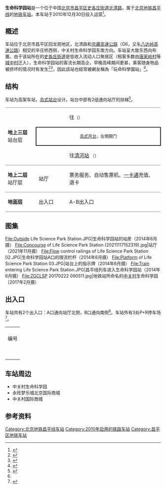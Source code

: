 {{noteTA 
|G1 =Railway}}
{{Infobox station
|name = 生命科学园
|eng_name = Shengming Kexueyuan<ref>原英文名為Life Science Park</ref>
|linecolour = {{北京地铁颜色|昌}}
|image = Platform of Life Science Park Station (20190912131132).jpg
|caption = 生命科学园站站台
|other_name = 
|country = {{PRC}}
|borough = [[北京市|北京市]][[昌平区|昌平区]][[史各庄街道|史各庄街道]]
|address = [[北清路|北清路]]与永旺西街交叉口东侧
|coordinates = {{coord|40|9|48.36|N|116|29|41.58|E|type:railwaystation|display=inline,title}}
|elevation = 
|operator = [[北京市地铁运营有限公司|北京市地铁运营有限公司]]
|lines = {{北京地铁线路名|昌|SL}}
|distance = 
|platform = 1座[[岛式站台|岛式站台]]
|tracks = 2条
|bus_routes = 
|bus_stands = 
|connections = 公交站：地铁生命科学园站
|structure = 高架车站
|hall = 整体式站厅
|depth = 
|levels = 
|interchange = 
|exits = 2个
|elevator = 
|escalator = 
|architect = 
|architectural_style = 
|colour = 黄色、灰色
|type = 
|status = 运营中
|code = 
|zone = 
|classification = 
|website = 
|built = 
|opened = 2010年12月30日
|pass_year = 
|passengers = 
|pass_system = 
|pass_rank = 
|mpassengers = 
|trains = 
|station_hours = 
|hours = 
|first = {{北京地铁线路名|昌|S}}
:往{{北京地铁起讫站|昌平|L}}：05:55
:往{{北京地铁起讫站|昌平|R}}：05:40
|last = {{北京地铁线路名|昌|S}}
:往{{北京地铁起讫站|昌平|L}}：23:40
:往{{北京地铁起讫站|昌平|R}}：23:23
|adjacent = {{adjacent stations|system=北京地铁|line=昌|left=朱辛庄|right=西二旗|note-left=2.367km|note-mid=距离[[昌平西山口站|昌平西山口]]26.307km|note-right=5.440km}}
|other_services = 
|route_map = {{Routemap|inline=yes|map=
uSTRf\uSTRg~~ ~~{{rmr|Licon=U|{{stl|北京地铁|朱辛庄}}}}
uSTR+BSl\uSTR+BSr
uSTR+BSl\uSTR+BSr
uSTRf\uSTRg~~ ~~{{rmr|Licon=D|{{stl|北京地铁|西二旗}}}}
}}
}}
'''生命科学园站'''是一个位于中国[[北京市|北京市]][[昌平区|昌平区]][[史各庄街道|史各庄街道]][[北清路|北清路]]，属于[[北京地铁|北京地铁]][[北京地铁昌平线|昌平线]]的[[地铁车站|地铁车站]]。本车站于2010年12月30日投入运营<ref>{{cite web|url=http://zhengwu.beijing.gov.cn/bmfu/bmts/t1147349.htm|title=五条地铁新线最小发车间隔五分钟|author=刘冕 刘欢|work=北京日报|date=2010-12-31|accessdate=2011-01-08}}{{dead link|date=2018年1月 |bot=InternetArchiveBot |fix-attempted=yes }}</ref>。

== 概述 ==
车站位于北京市昌平区回龙观地区，北清路和[[京藏高速公路|京藏高速公路]]（G6，又名[[八达岭高速公路|八达岭高速公路]]）相交的辛庄桥西侧，中关村生命科学园东南方向。车站呈大致东西向布置。由于该站所在的[[史各庄街道|史各庄街道]]是低收入流动人口聚居区（租客多数由[[唐家岭村|唐家岭村]]等[[城中村|城中村]]迁入），生命科学园站的客流长期高企，早晚高峰期间更甚，乘客随身物品被挤坏的情况时有发生<ref>{{cite news|url=http://news.sina.com.cn/c/2011-12-01/025023553828.shtml|title=生命科学园站小贩黑车谁来管？|publisher=[[北京日报|北京日报]]|date=2011-12-01|accessdate=2016-06-08|archive-date=2016-08-06|archive-url=https://web.archive.org/web/20160806121322/http://news.sina.com.cn/c/2011-12-01/025023553828.shtml|dead-url=no}}</ref><ref>{{cite news|author=赵莹莹|url=http://www.chinanews.com/house/2013/06-17/4936098.shtml|title=租房季：老租客逃离史各庄|publisher=[[北京晚报|北京晚报]]|date=2013-06-17|accessdate=2016-06-08|archive-date=2016-08-05|archive-url=https://web.archive.org/web/20160805120022/http://www.chinanews.com/house/2013/06-17/4936098.shtml|dead-url=no}}</ref>，因此該站也經常被網友稱為「玩命科學園站」<ref>{{cite web|url=http://www.ditiezu.com/thread-189278-1-1.html|title=[昌平线] 今早的“生命科学园站”真的变成了“玩命科学园站”|website=地铁族|accessdate=2020-01-06|archive-date=2021-01-08|archive-url=https://web.archive.org/web/20210108000236/http://www.ditiezu.com/thread-189278-1-1.html|dead-url=no}}</ref>。

== 结构 ==
车站为高架车站，[[岛式站台|岛式站台]]设计。站台中部有2组通向站厅的扶梯<ref name="zhandian">{{cite web|url=http://www.bjsubway.com/station/xltcx/linecp/2013-08-26/252.html|title=站点及周边信息：昌平线生命科学园站|publisher=北京地铁|date=2013-08-26|accessdate=2016-01-13|archive-date=2021-01-23|archive-url=https://web.archive.org/web/20210123233255/https://bjsubway.com/station/xltcx/linecp/2013-08-26/252.html|dead-url=no}}</ref>。
{|cellspacing=0 cellpadding=3
|style="border-bottom:solid 1px gray;border-top:solid 1px gray;" rowspan=3 width=100|'''地上三层'''<br/>站台层
|style="border-top:solid 1px gray;" width=100|{{arrow|L}}
|style="border-top:solid 1px gray;" width=350|{{北京地铁线路名|昌|c}}往{{站|昌平西山口}}<small>（{{站|朱辛庄}}）</small>
|-
|style="border-right:solid 2px black;border-left:solid 2px black;border-top:solid 2px black;border-bottom:solid 2px black;" colspan=2|<center><small>[[岛式月台|岛式月台]]，左側開门</small></center>
|-
|style="border-bottom:solid 1px gray;"|{{arrow|R}}
|style="border-bottom:solid 1px gray;"|{{北京地铁线路名|昌|c}} 往[[清河站#地铁站|清河站]] <small>（{{站|西二旗}}）</small>
|-
|style="border-bottom:solid 1px gray;"|'''地上二层'''<br/>站厅层
|style="border-bottom:solid 1px gray;"|站厅
|style="border-bottom:solid 1px gray;"|票务服务、自动售票机、[[北京市政交通一卡通|一卡通]]充值、退卡
|-
|style="border-bottom:solid 1px gray;"|'''地面层'''
|style="border-bottom:solid 1px gray;"|出入口
|style="border-bottom:solid 1px gray;"|A-B出入口
|}

==图集==
<gallery>
File:Outside Life Science Park Station.JPG|生命科学园站的站房（2014年6月摄）
File:Concourse of Life Science Park Station (20211117152319).jpg|站厅（2021年11月摄）
File:Flow control railings of Life Science Park Station 02.JPG|生命科学园站A口的限流栏杆（2014年6月摄）
File:Platform of Life Science Park Station 03.JPG|站台上的指示牌（2014年6月摄）
File:Train entering Life Science Park Station.JPG|昌平线列车进入生命科学园站（2014年6月摄）
File:ZGCLSP 20170222 090511.jpg|地铁站所命名的[[中关村|中关村]]生命科学园（2017年2月摄）
</gallery>

== 出入口 ==

车站共有2个出入口：A口通向站厅北侧，B口通向南侧<ref name="zhandian"></ref>。车站外有3处P+R停车场<ref>{{cite web|url=http://news.sohu.com/20101225/n278503634.shtml|title=北京地铁昌平线一期月底开通 最高时速达百公里|date=2010-12-25|accessdate=2010-12-25|publisher=[[搜狐|搜狐]]|archive-date=2016-08-20|archive-url=https://web.archive.org/web/20160820010420/http://news.sohu.com/20101225/n278503634.shtml|dead-url=no}}</ref>。
{| class="wikitable"
| colspan="6" align="center" bgcolor="{{北京地铁颜色|昌}}" |
|-
! 编号 
! 指示
! 建议前往的目的地
! 图片
! 无障碍设施
|-
| {{港鐵出口|A}} 
|
| {{link-ja|永旺梦乐城|イオンモール}}、珠江摩尔国际中心
|[[File:Exit_A_of_Life_Science_Park_Station_(20211117144305).jpg|150px]]
|{{n/a}}
|-
| {{港鐵出口|B|1|附=升}} 
| rowspan=2|北清路（北侧）
| rowspan=2|{{link-ja|永旺梦乐城|イオンモール}}、中关村生命科学园
|[[File:Exit_B1_of_Life_Science_Park_Station_(20211117144211).jpg|150px]]
|[[File:Exit_B1_lift_of_Life_Science_Park_Station_(20211117144221).jpg|150px]]
|-
| {{港鐵出口|B|2}}
|[[File:Exit_B2_of_Life_Science_Park_Station_(20211117144143).jpg|150px]]
|{{n/a}}
|-
| {{港鐵出口|B|3}} 
| rowspan=2|北清路（南侧）
| rowspan=2|园墅、三一产业园
|[[File:Exit_B3_of_Life_Science_Park_Station_(20211117142735).jpg|150px]]
|{{n/a}}
|-
| {{港鐵出口|B|4|附=升}}
|[[File:Exit_B4_of_Life_Science_Park_Station_(20211117142817).jpg|150px]]
|[[File:Exit_B4_lift_of_Life_Science_Park_Station_(20211117142810).jpg|150px]]
|-
| colspan="5" bgcolor="#EEEEEE" | {{港鐵出口|註=升}}
|}

== 车站周边 ==

*中关村生命科学园
*永旺梦乐城北京国际商城
*中关村国际商城

== 参考资料 ==
{{commonscat|Life Science Park Station}}
{{reflist}}

{{北京地铁昌平线}}
[[Category:北京地铁昌平线车站|Category:北京地铁昌平线车站]]
[[Category:2010年启用的铁路车站|Category:2010年启用的铁路车站]]
[[Category:昌平区地铁车站|Category:昌平区地铁车站]]